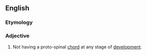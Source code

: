 ==English==
===Etymology===
{{prefix|a|chordate}}

===Adjective===
{{en-adj|-}}

# {{biology}} Not having a proto-spinal [[chord]] at any stage of [[development]].
{{anagrams:en/aacdehort}}